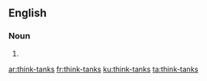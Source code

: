 ==English==

===Noun===
{{head|en|plural}}

# {{plural of|think-tank|lang=en|nocat=1}}

[[ar:think-tanks]]
[[fr:think-tanks]]
[[ku:think-tanks]]
[[ta:think-tanks]]